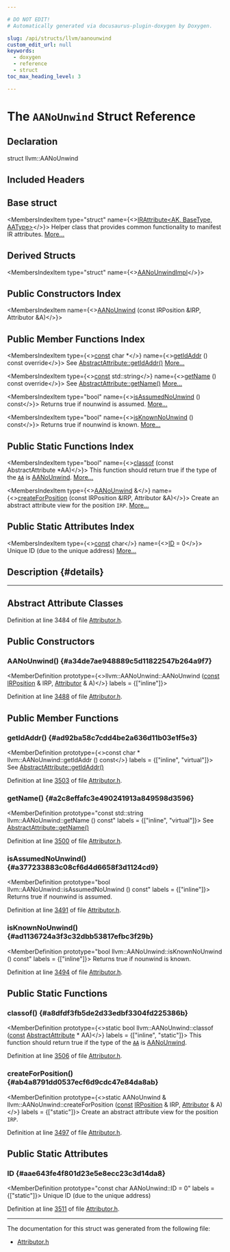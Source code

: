 ```yaml
---

# DO NOT EDIT!
# Automatically generated via docusaurus-plugin-doxygen by Doxygen.

slug: /api/structs/llvm/aanounwind
custom_edit_url: null
keywords:
  - doxygen
  - reference
  - struct
toc_max_heading_level: 3

---
```





# The `AANoUnwind` Struct Reference

<DoxygenPage pluginConfig={pluginConfig}>



## Declaration

<CodeBlock>struct llvm::AANoUnwind</CodeBlock>

## Included Headers

<IncludesList>
<IncludesListItem
  filePath="llvm/Transforms/IPO/Attributor.h"
  permalink="/docs/api/files/include/include/llvm/include/llvm/transforms/include/llvm/transforms/ipo/attributor-h"
  isLocal="true" />
</IncludesList>

## Base struct

<MembersIndex>

<MembersIndexItem
  type="struct"
  name={<><a href="/docs/api/structs/llvm/irattribute">IRAttribute&lt;AK, BaseType, AAType&gt;</a></>}>
Helper class that provides common functionality to manifest IR attributes. <a href="/docs/api/structs/llvm/irattribute/#details">More...</a>
</MembersIndexItem>

</MembersIndex>

## Derived Structs

<MembersIndex>

<MembersIndexItem
  type="struct"
  name={<><a href="/docs/api/structs/anonymous-namespace-attributorattributes-cpp-/aanounwindimpl">AANoUnwindImpl</a></>}>
</MembersIndexItem>

</MembersIndex>

## Public Constructors Index

<MembersIndex>

<MembersIndexItem
  name={<><a href="#a34de7ae948889c5d11822547b264a9f7">AANoUnwind</a> (const IRPosition &amp;IRP, Attributor &amp;A)</>}>
</MembersIndexItem>

</MembersIndex>

## Public Member Functions Index

<MembersIndex>

<MembersIndexItem
  type={<><a href="/docs/api/files/lib/lib/target/lib/target/aarch64/aarch64promoteconstant-cpp/#a90f8350fecae261c25be85d38b451bff">const</a> char &#42;</>}
  name={<><a href="#ad92ba58c7cdd4be2a636d11b03e1f5e3">getIdAddr</a> () const override</>}>
See <a href="/docs/api/structs/llvm/abstractattribute/#afb1ae982372c7bd88717c53d8f8e5470">AbstractAttribute::getIdAddr()</a> <a href="#ad92ba58c7cdd4be2a636d11b03e1f5e3">More...</a>
</MembersIndexItem>

<MembersIndexItem
  type={<><a href="/docs/api/files/lib/lib/target/lib/target/aarch64/aarch64promoteconstant-cpp/#a90f8350fecae261c25be85d38b451bff">const</a> std::string</>}
  name={<><a href="#a2c8effafc3e490241913a849598d3596">getName</a> () const override</>}>
See <a href="/docs/api/structs/llvm/abstractattribute/#a7d84d85c6cb8cc16db41d83859096256">AbstractAttribute::getName()</a> <a href="#a2c8effafc3e490241913a849598d3596">More...</a>
</MembersIndexItem>

<MembersIndexItem
  type="bool"
  name={<><a href="#a377233883c08cf6d4d6658f3d1124cd9">isAssumedNoUnwind</a> () const</>}>
Returns true if nounwind is assumed. <a href="#a377233883c08cf6d4d6658f3d1124cd9">More...</a>
</MembersIndexItem>

<MembersIndexItem
  type="bool"
  name={<><a href="#ad1136724a3f3c32dbb53817efbc3f29b">isKnownNoUnwind</a> () const</>}>
Returns true if nounwind is known. <a href="#ad1136724a3f3c32dbb53817efbc3f29b">More...</a>
</MembersIndexItem>

</MembersIndex>

## Public Static Functions Index

<MembersIndex>

<MembersIndexItem
  type="bool"
  name={<><a href="#a8dfdf3fb5de2d33edbf3304fd225386b">classof</a> (const AbstractAttribute &#42;AA)</>}>
This function should return true if the type of the <code><a href="/docs/api/namespaces/llvm/aa">AA</a></code> is <a href="/docs/api/structs/llvm/aanounwind">AANoUnwind</a>. <a href="#a8dfdf3fb5de2d33edbf3304fd225386b">More...</a>
</MembersIndexItem>

<MembersIndexItem
  type={<><a href="/docs/api/structs/llvm/aanounwind">AANoUnwind</a> &amp;</>}
  name={<><a href="#ab4a8791dd0537ecf6d9cdc47e84da8ab">createForPosition</a> (const IRPosition &amp;IRP, Attributor &amp;A)</>}>
Create an abstract attribute view for the position <code>IRP</code>. <a href="#ab4a8791dd0537ecf6d9cdc47e84da8ab">More...</a>
</MembersIndexItem>

</MembersIndex>

## Public Static Attributes Index

<MembersIndex>

<MembersIndexItem
  type={<><a href="/docs/api/files/lib/lib/target/lib/target/aarch64/aarch64promoteconstant-cpp/#a90f8350fecae261c25be85d38b451bff">const</a> char</>}
  name={<><a href="#aae643fe4f801d23e5e8ecc23c3d14da8">ID</a> = 0</>}>
Unique ID (due to the unique address) <a href="#aae643fe4f801d23e5e8ecc23c3d14da8">More...</a>
</MembersIndexItem>

</MembersIndex>

## Description {#details}

<hr/>
 

<Link id="details" />


## Abstract Attribute Classes

Definition at line 3484 of file <a href="/docs/api/files/include/include/llvm/include/llvm/transforms/include/llvm/transforms/ipo/attributor-h">Attributor.h</a>.

<SectionDefinition>

## Public Constructors

### AANoUnwind() {#a34de7ae948889c5d11822547b264a9f7}

<MemberDefinition
  prototype={<>llvm::AANoUnwind::AANoUnwind (<a href="/docs/api/files/lib/lib/target/lib/target/aarch64/aarch64promoteconstant-cpp/#a90f8350fecae261c25be85d38b451bff">const</a> <a href="/docs/api/structs/llvm/irposition">IRPosition</a> &amp; IRP, <a href="/docs/api/structs/llvm/attributor">Attributor</a> &amp; A)</>}
  labels = {["inline"]}>

Definition at line <a href="/docs/api/files/include/include/llvm/include/llvm/transforms/include/llvm/transforms/ipo/attributor-h/#l03488">3488</a> of file <a href="/docs/api/files/include/include/llvm/include/llvm/transforms/include/llvm/transforms/ipo/attributor-h">Attributor.h</a>.
</MemberDefinition>

</SectionDefinition>

<SectionDefinition>

## Public Member Functions

### getIdAddr() {#ad92ba58c7cdd4be2a636d11b03e1f5e3}

<MemberDefinition
  prototype={<>const char &#42; llvm::AANoUnwind::getIdAddr () const</>}
  labels = {["inline", "virtual"]}>
See <a href="/docs/api/structs/llvm/abstractattribute/#afb1ae982372c7bd88717c53d8f8e5470">AbstractAttribute::getIdAddr()</a>

Definition at line <a href="/docs/api/files/include/include/llvm/include/llvm/transforms/include/llvm/transforms/ipo/attributor-h/#l03503">3503</a> of file <a href="/docs/api/files/include/include/llvm/include/llvm/transforms/include/llvm/transforms/ipo/attributor-h">Attributor.h</a>.
</MemberDefinition>

### getName() {#a2c8effafc3e490241913a849598d3596}

<MemberDefinition
  prototype="const std::string llvm::AANoUnwind::getName () const"
  labels = {["inline", "virtual"]}>
See <a href="/docs/api/structs/llvm/abstractattribute/#a7d84d85c6cb8cc16db41d83859096256">AbstractAttribute::getName()</a>

Definition at line <a href="/docs/api/files/include/include/llvm/include/llvm/transforms/include/llvm/transforms/ipo/attributor-h/#l03500">3500</a> of file <a href="/docs/api/files/include/include/llvm/include/llvm/transforms/include/llvm/transforms/ipo/attributor-h">Attributor.h</a>.
</MemberDefinition>

### isAssumedNoUnwind() {#a377233883c08cf6d4d6658f3d1124cd9}

<MemberDefinition
  prototype="bool llvm::AANoUnwind::isAssumedNoUnwind () const"
  labels = {["inline"]}>
Returns true if nounwind is assumed.

Definition at line <a href="/docs/api/files/include/include/llvm/include/llvm/transforms/include/llvm/transforms/ipo/attributor-h/#l03491">3491</a> of file <a href="/docs/api/files/include/include/llvm/include/llvm/transforms/include/llvm/transforms/ipo/attributor-h">Attributor.h</a>.
</MemberDefinition>

### isKnownNoUnwind() {#ad1136724a3f3c32dbb53817efbc3f29b}

<MemberDefinition
  prototype="bool llvm::AANoUnwind::isKnownNoUnwind () const"
  labels = {["inline"]}>
Returns true if nounwind is known.

Definition at line <a href="/docs/api/files/include/include/llvm/include/llvm/transforms/include/llvm/transforms/ipo/attributor-h/#l03494">3494</a> of file <a href="/docs/api/files/include/include/llvm/include/llvm/transforms/include/llvm/transforms/ipo/attributor-h">Attributor.h</a>.
</MemberDefinition>

</SectionDefinition>

<SectionDefinition>

## Public Static Functions

### classof() {#a8dfdf3fb5de2d33edbf3304fd225386b}

<MemberDefinition
  prototype={<>static bool llvm::AANoUnwind::classof (<a href="/docs/api/files/lib/lib/target/lib/target/aarch64/aarch64promoteconstant-cpp/#a90f8350fecae261c25be85d38b451bff">const</a> <a href="/docs/api/structs/llvm/abstractattribute">AbstractAttribute</a> &#42; AA)</>}
  labels = {["inline", "static"]}>
This function should return true if the type of the <code><a href="/docs/api/namespaces/llvm/aa">AA</a></code> is <a href="/docs/api/structs/llvm/aanounwind">AANoUnwind</a>.

Definition at line <a href="/docs/api/files/include/include/llvm/include/llvm/transforms/include/llvm/transforms/ipo/attributor-h/#l03506">3506</a> of file <a href="/docs/api/files/include/include/llvm/include/llvm/transforms/include/llvm/transforms/ipo/attributor-h">Attributor.h</a>.
</MemberDefinition>

### createForPosition() {#ab4a8791dd0537ecf6d9cdc47e84da8ab}

<MemberDefinition
  prototype={<>static AANoUnwind &amp; llvm::AANoUnwind::createForPosition (<a href="/docs/api/files/lib/lib/target/lib/target/aarch64/aarch64promoteconstant-cpp/#a90f8350fecae261c25be85d38b451bff">const</a> <a href="/docs/api/structs/llvm/irposition">IRPosition</a> &amp; IRP, <a href="/docs/api/structs/llvm/attributor">Attributor</a> &amp; A)</>}
  labels = {["static"]}>
Create an abstract attribute view for the position <code>IRP</code>.

Definition at line <a href="/docs/api/files/include/include/llvm/include/llvm/transforms/include/llvm/transforms/ipo/attributor-h/#l03497">3497</a> of file <a href="/docs/api/files/include/include/llvm/include/llvm/transforms/include/llvm/transforms/ipo/attributor-h">Attributor.h</a>.
</MemberDefinition>

</SectionDefinition>

<SectionDefinition>

## Public Static Attributes

### ID {#aae643fe4f801d23e5e8ecc23c3d14da8}

<MemberDefinition
  prototype="const char AANoUnwind::ID = 0"
  labels = {["static"]}>
Unique ID (due to the unique address)

Definition at line <a href="/docs/api/files/include/include/llvm/include/llvm/transforms/include/llvm/transforms/ipo/attributor-h/#l03511">3511</a> of file <a href="/docs/api/files/include/include/llvm/include/llvm/transforms/include/llvm/transforms/ipo/attributor-h">Attributor.h</a>.
</MemberDefinition>

</SectionDefinition>

<hr/>

The documentation for this struct was generated from the following file:

<ul>
<li><a href="/docs/api/files/include/include/llvm/include/llvm/transforms/include/llvm/transforms/ipo/attributor-h">Attributor.h</a></li>
</ul>

</DoxygenPage>
